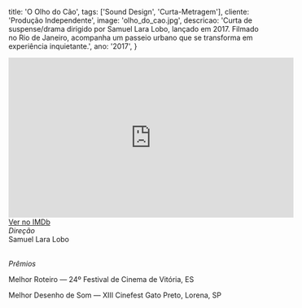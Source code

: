   title: 'O Olho do Cão',
  tags: ['Sound Design', 'Curta-Metragem'],
  cliente: 'Produção Independente',
  image: 'olho_do_cao.jpg',
  descricao: 'Curta de suspense/drama dirigido por Samuel Lara Lobo, lançado em 2017. Filmado no Rio de Janeiro, acompanha um passeio urbano que se transforma em experiência inquietante.',
  ano: '2017',
}

<iframe width="560" height="315" src="https://www.primevideo.com/detail/O-Olho-do-C%C3%A3o/0KVRO6N6FJPOVUF6QTSIOLVVBS" title="Prime Video" frameborder="0" allowfullscreen></iframe> <br />
<a href="https://www.imdb.com/title/tt10883312/" target="_blank" rel="noopener noreferrer">Ver no IMDb</a>

<br />
<i>Direção</i><br />
Samuel Lara Lobo<br /><br />

<i>Prêmios</i><br />

Melhor Roteiro — 24º Festival de Cinema de Vitória, ES

Melhor Desenho de Som — XIII Cinefest Gato Preto, Lorena, SP<br /><br />


